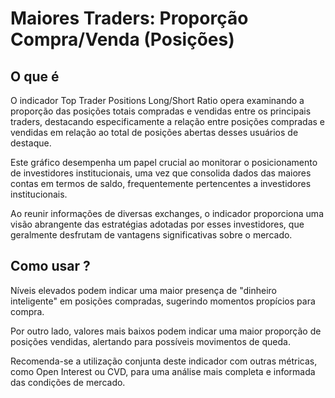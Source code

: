 # Maiores Traders: Proporção Compra/Venda (Posições)

## O que é

O indicador Top Trader Positions Long/Short Ratio opera examinando a proporção das posições totais compradas e vendidas entre os principais traders, destacando especificamente a relação entre posições compradas e vendidas em relação ao total de posições abertas desses usuários de destaque.

Este gráfico desempenha um papel crucial ao monitorar o posicionamento de investidores institucionais, uma vez que consolida dados das maiores contas em termos de saldo, frequentemente pertencentes a investidores institucionais.

 Ao reunir informações de diversas exchanges, o indicador proporciona uma visão abrangente das estratégias adotadas por esses investidores, que geralmente desfrutam de vantagens significativas sobre o mercado.


## Como usar ?


Níveis elevados podem indicar uma maior presença de "dinheiro inteligente" em posições compradas, sugerindo momentos propícios para compra.

 Por outro lado, valores mais baixos podem indicar uma maior proporção de posições vendidas, alertando para possíveis movimentos de queda.

 Recomenda-se a utilização conjunta deste indicador com outras métricas, como Open Interest ou CVD, para uma análise mais completa e informada das condições de mercado.
